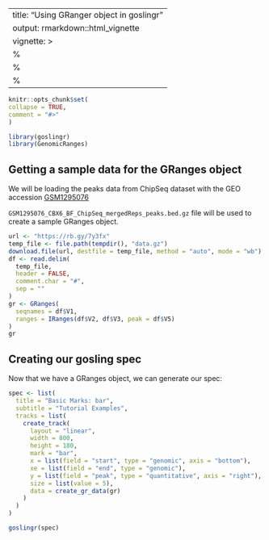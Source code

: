 ---
title: "Using GRanger object in goslingr"
output: rmarkdown::html_vignette
vignette: >
%\VignetteIndexEntry{Using GRanger object in goslingr}
  %\VignetteEngine{knitr::rmarkdown}
  %\VignetteEncoding{UTF-8}
  ---
  
  ```r
knitr::opts_chunk$set(
collapse = TRUE,
comment = "#>"
)
```

```r
library(goslingr)
library(GenomicRanges)
```
## Getting a sample data for the GRanges object

We will be loading the peaks data from ChipSeq dataset with the GEO accession [GSM1295076](https://www.ncbi.nlm.nih.gov/geo/query/acc.cgi?acc=GSM1295076)

`GSM1295076_CBX6_BF_ChipSeq_mergedReps_peaks.bed.gz` file will be used to create a sample GRanges object.

```r
url <- "https://rb.gy/7y3fx"
temp_file <- file.path(tempdir(), "data.gz")
download.file(url, destfile = temp_file, method = "auto", mode = "wb")
df <- read.delim(
  temp_file,
  header = FALSE,
  comment.char = "#",
  sep = ""
)
gr <- GRanges(
  seqnames = df$V1,
  ranges = IRanges(df$V2, df$V3, peak = df$V5)
)
gr
```
## Creating our gosling spec

Now that we have a GRanges object, we can generate our spec:
```r

spec <- list(
  title = "Basic Marks: bar",
  subtitle = "Tutorial Examples",
  tracks = list(
    create_track(
      layout = "linear",
      width = 800,
      height = 180,
      mark = "bar",
      x = list(field = "start", type = "genomic", axis = "bottom"),
      xe = list(field = "end", type = "genomic"),
      y = list(field = "peak", type = "quantitative", axis = "right"),
      size = list(value = 5),
      data = create_gr_data(gr)
    )
  )
)

goslingr(spec)
```
